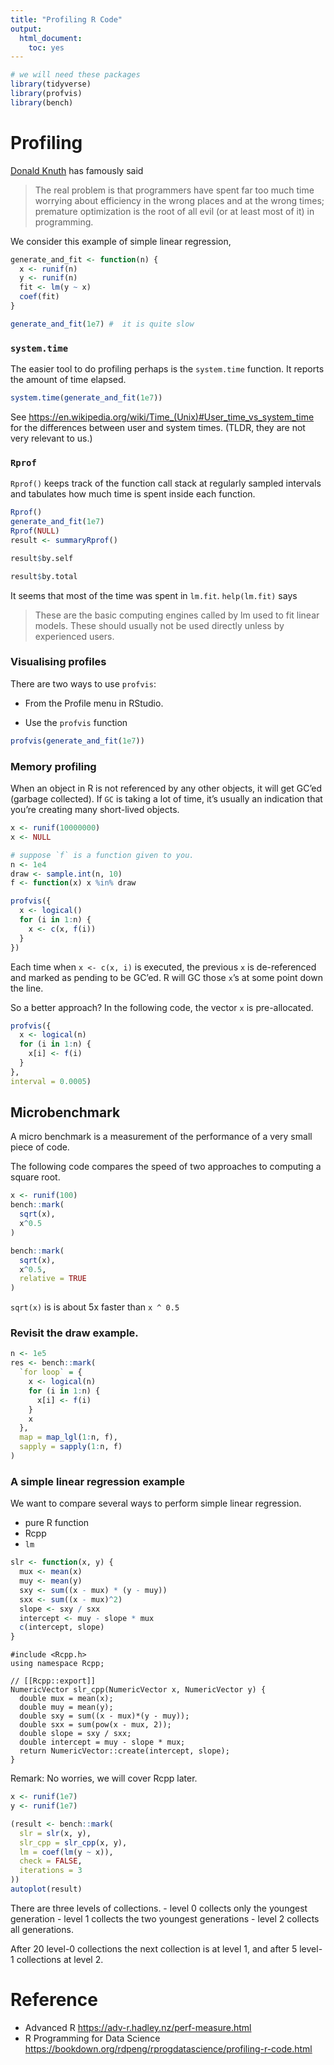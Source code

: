 ```yaml
---
title: "Profiling R Code"
output: 
  html_document: 
    toc: yes
---
```


```r
# we will need these packages
library(tidyverse)
library(profvis)
library(bench)
```

# Profiling

[Donald Knuth](https://en.wikipedia.org/wiki/Donald_Knuth) has famously said

> The real problem is that programmers have spent far too much time worrying about efficiency in the wrong places and at the wrong times; premature optimization is the root of all evil (or at least most of it) in programming.

We consider this example of simple linear regression,

```r
generate_and_fit <- function(n) {
  x <- runif(n)
  y <- runif(n)
  fit <- lm(y ~ x)
  coef(fit)
}
```

```r
generate_and_fit(1e7) #  it is quite slow
```

### `system.time`

The easier tool to do profiling perhaps is the `system.time` function. It reports the amount of time elapsed.

```r
system.time(generate_and_fit(1e7))
```

See [https://en.wikipedia.org/wiki/Time\_(Unix)\#User_time_vs_system_time](https://en.wikipedia.org/wiki/Time_(Unix)#User_time_vs_system_time){.uri} for the differences between user and system times. (TLDR, they are not very relevant to us.)

### `Rprof`

`Rprof()` keeps track of the function call stack at regularly sampled intervals and tabulates how much time is spent inside each function.

```r
Rprof()
generate_and_fit(1e7)
Rprof(NULL)
result <- summaryRprof()
```

```r
result$by.self
```

```r
result$by.total
```

It seems that most of the time was spent in `lm.fit`. `help(lm.fit)` says

> These are the basic computing engines called by lm used to fit linear models. These should usually not be used directly unless by experienced users.

### Visualising profiles

There are two ways to use `profvis`:

-   From the Profile menu in RStudio.

-   Use the `profvis` function

```r
profvis(generate_and_fit(1e7))
```


### Memory profiling

When an object in R is not referenced by any other objects, it will get GC'ed (garbage collected). If `GC` is taking a lot of time, it's usually an indication that you're creating many short-lived objects.

```r
x <- runif(10000000)
x <- NULL
```


```r
# suppose `f` is a function given to you.
n <- 1e4
draw <- sample.int(n, 10)
f <- function(x) x %in% draw
```


```r
profvis({
  x <- logical()
  for (i in 1:n) {
    x <- c(x, f(i))
  }
})
```

Each time when `x <- c(x, i)` is executed, the previous `x` is de-referenced and marked as pending to be GC'ed. R will GC those `x`'s at some point down the line.

So a better approach? In the following code, the vector `x` is pre-allocated.

```r
profvis({
  x <- logical(n)
  for (i in 1:n) {
    x[i] <- f(i)
  }
}, 
interval = 0.0005)
```

## Microbenchmark

A micro benchmark is a measurement of the performance of a very small piece of code.

The following code compares the speed of two approaches to computing a square root.

```r
x <- runif(100)
bench::mark(
  sqrt(x),
  x^0.5
)
```

```r
bench::mark(
  sqrt(x),
  x^0.5,
  relative = TRUE
)
```

`sqrt(x)` is is about 5x faster than `x ^ 0.5`


### Revisit the draw example.

```r
n <- 1e5
res <- bench::mark(
  `for loop` = {
    x <- logical(n)
    for (i in 1:n) {
      x[i] <- f(i)
    }
    x
  },
  map = map_lgl(1:n, f),
  sapply = sapply(1:n, f)
)
```

### A simple linear regression example

We want to compare several ways to perform simple linear regression.

-   pure R function
-   Rcpp
-   `lm`

```r
slr <- function(x, y) {
  mux <- mean(x)
  muy <- mean(y)
  sxy <- sum((x - mux) * (y - muy))
  sxx <- sum((x - mux)^2)
  slope <- sxy / sxx
  intercept <- muy - slope * mux
  c(intercept, slope)
}
```

```Rcpp
#include <Rcpp.h>
using namespace Rcpp;

// [[Rcpp::export]]
NumericVector slr_cpp(NumericVector x, NumericVector y) {
  double mux = mean(x);
  double muy = mean(y);
  double sxy = sum((x - mux)*(y - muy));
  double sxx = sum(pow(x - mux, 2));
  double slope = sxy / sxx;
  double intercept = muy - slope * mux;
  return NumericVector::create(intercept, slope);
}
```

Remark: No worries, we will cover Rcpp later.

```r
x <- runif(1e7)
y <- runif(1e7)

(result <- bench::mark(
  slr = slr(x, y),
  slr_cpp = slr_cpp(x, y),
  lm = coef(lm(y ~ x)),
  check = FALSE,
  iterations = 3
))
autoplot(result)
```

There are three levels of collections. - level 0 collects only the youngest generation - level 1 collects the two youngest generations - level 2 collects all generations.

After 20 level-0 collections the next collection is at level 1, and after 5 level-1 collections at level 2.

# Reference

-   Advanced R <https://adv-r.hadley.nz/perf-measure.html>
-   R Programming for Data Science <https://bookdown.org/rdpeng/rprogdatascience/profiling-r-code.html>
